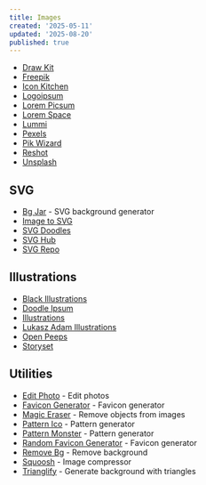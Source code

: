 ```yaml
---
title: Images
created: '2025-05-11'
updated: '2025-08-20'
published: true
---
```


- [Draw Kit](https://drawkit.com)
- [Freepik](https://www.freepik.com)
- [Icon Kitchen](https://icon.kitchen)
- [Logoipsum](https://logoipsum.com)
- [Lorem Picsum](https://picsum.photos)
- [Lorem Space](https://lorem.space)
- [Lummi](https://www.lummi.ai)
- [Pexels](https://www.pexels.com)
- [Pik Wizard](https://pikwizard.com)
- [Reshot](https://www.reshot.com)
- [Unsplash](https://unsplash.com)

## SVG

- [Bg Jar](https://bgjar.com) - SVG background generator
- [Image to SVG](https://svgco.de)
- [SVG Doodles](https://svgdoodles.com)
- [SVG Hub](https://svghub.vercel.app)
- [SVG Repo](https://www.svgrepo.com)

## Illustrations

- [Black Illustrations](https://www.blackillustrations.com)
- [Doodle Ipsum](https://doodleipsum.com)
- [Illustrations](https://illlustrations.co)
- [Lukasz Adam Illustrations](https://lukaszadam.com/illustrations)
- [Open Peeps](https://blush.design/collections/open-peeps/open-peeps)
- [Storyset](https://storyset.com)

## Utilities

- [Edit Photo](https://edit.photo) - Edit photos
- [Favicon Generator](https://favicon.now) - Favicon generator
- [Magic Eraser](https://magicstudio.com/magiceraser) - Remove objects from images
- [Pattern Ico](https://patternico.com) - Pattern generator
- [Pattern Monster](https://pattern.monster) - Pattern generator
- [Random Favicon Generator](https://toolcool.org/random-favicon-generator) - Favicon generator
- [Remove Bg](https://www.remove.bg) - Remove background
- [Squoosh](https://squoosh.app) - Image compressor
- [Trianglify](https://trianglify.io) - Generate background with triangles
